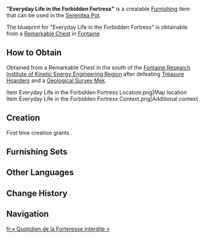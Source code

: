 {{Furnishing Infobox
|id             = 361327
|image          = Item Everyday Life in the Forbidden Fortress.png
|category       = Large Furnishing
|subcategory    = Table
|quality        = 2
|adeptal_energy = 30
|load           = 169
|reduced_load   = 127
|description    = A simple wooden table found in the [[Fortress of Meropide]]. This wooden table with a basic structure is made with a combination of recycled materials from the production zone and [[Linden Wood]]. Perhaps sitting around an "ordinary" table like this and enjoying an "ordinary" Welfare Meal is the most "ordinary" daily life for the ordinary criminals living in the Fortress of Meropide.
|blueprint      = Remarkable Chest
}}
'''"Everyday Life in the Forbidden Fortress"''' is a creatable [[Furnishing]] item that can be used in the [[Serenitea Pot]].

The blueprint for "Everyday Life in the Forbidden Fortress" is obtainable from a [[Remarkable Chest]] in [[Fontaine]].

==How to Obtain==
Obtained from a Remarkable Chest in the south of the [[Fontaine Research Institute of Kinetic Energy Engineering Region]] after defeating [[Treasure Hoarders]] and a [[Geological Survey Mek]].
<gallery>
Item Everyday Life in the Forbidden Fortress Location.png|Map location
Item Everyday Life in the Forbidden Fortress Context.png|Additional context
</gallery>

==Creation==
First time creation grants {{Item|Trust|24|x=30}}.
{{Recipe
|type = Creation
|time = 12h
|Linden Wood = 6
|Iron Chunk = 2
|sort = Linden Wood;Iron Chunk
}}

==Furnishing Sets==
{{Craft Usage|type=Furnishing Set}}

==Other Languages==
{{Other Languages
|en      = "Everyday Life in the Forbidden Fortress"
|zhs     = 「禁限之堡的日常」
|zhs_rm  = 
|zht     = 「禁限之堡的日常」
|zht_rm  = 
|zh_tl   = 
|ja      = 「禁戒の砦の日常」
|ja_rm   = "Kinkai no Toride no Nichijou"{{Assumed}}
|ja_tl   = "Everyday Life in the Forbidden Fortress"
|ko      = 「제한된 요새의 일상」
|ko_rm   = 
|ko_tl   = "Everyday Life of the Forbidden Fortress"
|es      = Día a día del fuerte recluido
|es_tl   = Day to Day of the Secluded Fortress
|fr      = «&nbsp;Quotidien de la Forteresse interdite&nbsp;»
|fr_tl   = "Everyday Life of the Forbidden Fortress"
|ru      = Простая жизнь в Запретной крепости
|ru_tl   = Simple Life in the Forbidden Fortres
|th      = "ชีวิตประจำวันในป้อมปราการต้องห้าม"
|th_rm   = 
|th_tl   = 
|vi      = Ngày Thường Của Pháo Đài Ngăn Cấm
|vi_tl   = 
|de      = „Alltag in der verbotenen Festung“
|de_tl   = "Everyday Life in the Forbidden Fortress"
|id      = "Kehidupan Sehari-hari di Benteng Terlarang"
|id_tl   = "Everyday Life in the Forbidden Fortress"
|pt      = "Cotidiano na Fortaleza Proibida"
|pt_tl   = "Everyday in the Prohibited Fortress"
|tr      = "Yasak Kalede Gündelik Hayat"
|tr_tl   = 
|it      = Vita quotidiana nel Forte proibito
|it_tl   = Everyday Life in the Forbidden Fortress
}}

==Change History==
{{Change History|4.1}}

==Navigation==
{{Furnishing Navbox|interior}}

[[fr:« Quotidien de la Forteresse interdite »]]
